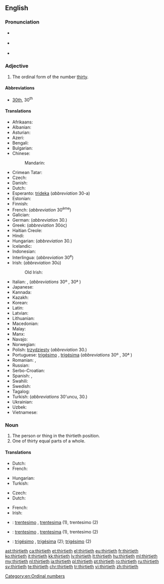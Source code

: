 ==English==

===Pronunciation===
* {{a|RP}} {{IPA|/ˈθɜːtiəθ/}}
* {{a|GenAm}} {{IPA|/ˈθɝtiəθ/}}
* {{hyphenation|thir|ti|eth}}

===Adjective===
{{en-adj|-}}

# The ordinal form of the number [[thirty]].

====Abbreviations====
* [[30th]], 30<sup>th</sup>

====Translations====
{{trans-top|the ordinal form of the number thirty}}
* Afrikaans: {{t|af|dertigste}}
* Albanian: {{t|sq|tridhjetë}}
* Asturian: {{t|ast|trixésimu}}
* Azeri: {{t|az|otuzuncu}}
* Bengali: {{t|bn|ত্রিংশত্তম|tr=trinśattama}}
* Bulgarian: {{t|bg|тридесети|tr=trideseti}}
* Chinese:
*: Mandarin: {{t+|cmn|第三十|tr=dì sānshí|sc=Hani}}
* Crimean Tatar: {{t|crh|otuzıncı}}
* Czech: {{t|cs|třicátý|m}}
* Danish: {{t|da|tredivte}}
* Dutch: {{t+|nl|dertigste}}
* Esperanto: [[trideka]] (''abbreviation'' 30-a)
* Estonian: {{t|et|kolmekümnes}}
* Finnish: {{t|fi|kolmaskymmenes}}
* French: {{t+|fr|trentième}} (''abbreviation'' 30<sup>ème</sup>)
* Galician: {{t+|gl|trixésimo}}
* German: {{t+|de|dreißigste}} (''abbreviation'' 30.)
* Greek: {{t+|el|τριακοστός}} (''abbreviation'' 30ός)
* Haitian Creole: {{t|ht|trèzyèm}}
* Hindi: {{t|hi|तीसवां|tr=tīsavāṁ}}
* Hungarian: {{t+|hu|harmincadik}} (''abbreviation'' 30.)
* Icelandic: {{t|is|þrítugasta}}
* Indonesian: {{t|id|ketigapuluh}}
* Interlingua: {{t|ia|trentesime}} (''abbreviation'' 30<sup>e</sup>)
* Irish: {{t|ga|tríochadú}} (''abbreviation'' 30ú)
*: Old Irish: {{t|sga|tríchatmad}}
{{trans-mid}}
* Italian: {{t+|it|trentesimo|m}}, {{t|it|trentesima|f}} (''abbreviations'' 30º {{g|m}}, 30ª {{g|f}})
* Japanese: {{t|ja|第三十|tr=dai san jū}}
* Kannada: {{t|kn|ಮೂವತ್ತನೆಯ|tr=mūvattaneya}}
* Kazakh: {{t|kk|отызыншы|tr=otïzınşı|sc=Cyrl}}
* Korean: {{t+|ko|서른째|tr=seoreunjjae}}
* Latin: {{t|la|tricesimus}}
* Latvian: {{t+|lv|trīsdesmitais}}
* Lithuanian: {{t+|lt|trisdešimtas}}
* Macedonian: {{t|mk|триесеттиот}}
* Malay: {{t|ms|ketiga puluh}}
* Manx: {{t|gv|jeihoo as feed}}
* Navajo: {{t|nv|tádiin góneʼ|sc=Latn}}
* Norwegian: {{t|no|trettiende}}
* Polish: [[trzydziesty]] (''abbreviation'' 30.)
* Portuguese: [[trigésimo]] {{g|m}}, [[trigésima]] {{g|f}} (''abbreviations'' 30º {{g|m}}, 30ª {{g|f}})
* Romanian: {{t|ro|al [[treizecilea]]|m}}, {{t|ro|a [[treizecea]]|f}}
* Russian: {{t+|ru|тридца́тый}}
* Serbo-Croatian: {{t|sh|trideseti}}
* Spanish: {{t+|es|trigésimo|m}}, {{t|es|trigésima|f}}
* Swahili: {{t+|sw|thelathini}}
* Swedish: {{t+|sv|trettionde}}
* Tagalog: {{t|tl|ikalabintatlo}}
* Turkish: {{t+|tr|otuzuncu}} (''abbreviations'' 30'uncu, 30.)
* Ukrainian: {{t+|uk|тридця́тий}}
* Uzbek: {{t|uz|o'ttizinchi}}
* Vietnamese: {{t|vi|thứ ba mươi}}
{{trans-bottom}}

===Noun===
{{en-noun}}

# The person or thing in the thirtieth position.
# One of thirty equal parts of a whole.

====Translations====
{{trans-top|the person or thing in the thirtieth position}}
* Dutch: {{t+|nl|dertigste}}
* French: {{t+|fr|trentième}} {{g|m|f}}
{{trans-mid}}
* Hungarian: {{t+|hu|harmincadik}}
* Turkish: {{t+|tr|otuzuncu}}
{{trans-bottom}}

{{trans-top|one of thirty equal parts of a whole}}
* Czech: {{t|cs|třicetina|f}}
* Dutch: {{t+|nl|dertigste|n}}
{{trans-mid}}
* French: {{t+|fr|trentième}} {{g|m|f}}
* Irish: {{t|ga|tríochadú|m}}
{{trans-bottom}}

{{checktrans-top}}
* {{ttbc|ia}}: [[trentesimo]] {{g|m}}, [[trentesima]] {{g|f}} (1), trentesimo (2)
{{trans-mid}}
* {{ttbc|it}}: [[trentesimo]] {{g|m}}, [[trentesima]] {{g|f}} (1), trentesimo {{g|m}} (2)
* {{ttbc|pt}}: [[trigésimo]] {{g|m}}, [[trigésima]] {{g|f}} (2); [[trigésimo]] {{g|m}} (2)
{{trans-bottom}}

[[Category:en:Ordinal numbers]]

[[ast:thirtieth]]
[[ca:thirtieth]]
[[et:thirtieth]]
[[el:thirtieth]]
[[eu:thirtieth]]
[[fr:thirtieth]]
[[ko:thirtieth]]
[[it:thirtieth]]
[[kk:thirtieth]]
[[lv:thirtieth]]
[[lt:thirtieth]]
[[hu:thirtieth]]
[[ml:thirtieth]]
[[my:thirtieth]]
[[nl:thirtieth]]
[[ja:thirtieth]]
[[pl:thirtieth]]
[[pt:thirtieth]]
[[ro:thirtieth]]
[[ru:thirtieth]]
[[sv:thirtieth]]
[[te:thirtieth]]
[[chr:thirtieth]]
[[tr:thirtieth]]
[[vi:thirtieth]]
[[zh:thirtieth]]